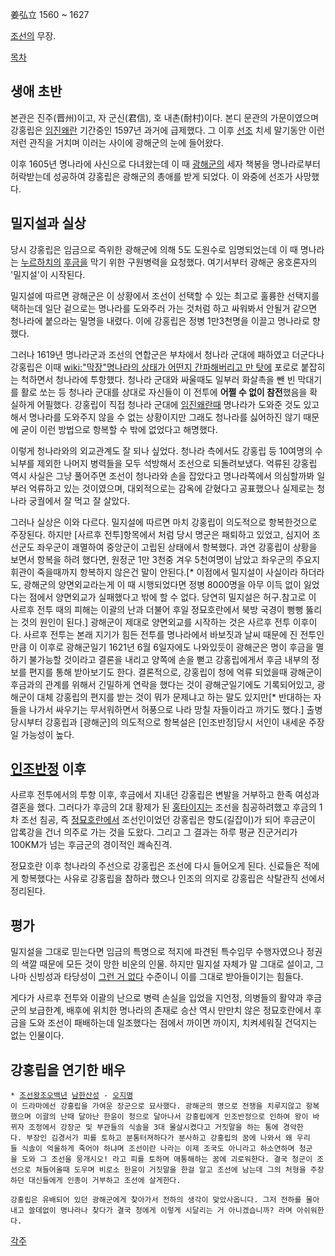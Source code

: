 姜弘立
1560 ~ 1627

[[조선]]의 무장.

[[목차]]
== 생애 초반 ==
본관은 진주(晋州)이고, 자 군신(君信), 호 내촌(耐村)이다. 본디 문관의 가문이였으며 강홍립은 [[임진왜란]] 기간중인 1597년 과거에 급제했다. 그 이후 [[선조]] 치세 말기동안 이런저런 관직을 거치며 이러는 사이에 광해군의 눈에 들어왔다.

이후 1605년 명나라에 사신으로 다녀왔는데 이 때 [[광해군]]의 세자 책봉을 명나라로부터 허락받는데 성공하여 강홍립은 광해군의 총애를 받게 되었다. 이 와중에 선조가 사망했다.

== 밀지설과 실상 ==
당시 강홍립은 임금으로 즉위한 광해군에 의해 5도 도원수로 임명되었는데 이 때 명나라는 [[누르하치]]의 [[후금]]을 막기 위한 구원병력을 요청했다. 여기서부터 광해군 옹호론자의 '밀지설'이 시작된다.

밀지설에 따르면 광해군은 이 상황에서 조선이 선택할 수 있는 최고로 훌륭한 선택지를 택하는데 일단 겉으로는 명나라를 도와주러 가는 것처럼 하고 싸워봐서 안될거 같으면 청나라에 붙으라는 밀명을 내렸다. 이에 강홍립은 정병 1만3천명을 이끌고 명나라로 향했다.

그러나 1619년 명나라군과 조선의 연합군은 부차에서 청나라 군대에 패하였고 더군다나 강홍립은 이때 [[wiki:"막장"명나라의 상태가 어떤지 간파해버리고 만 탓에]] 포로로 붙잡히는 척하면서 청나라에 투항했다. 청나라 군대와 싸울때도 일부러 화살촉을 뺀 빈 막대기를 활로 쏘는 등 청나라 군대를 상대로 자신들이 이 전투에 '''어쩔 수 없이 참전'''했음을 확실하게 어필했다. 강홍립이 직접 청나라 군대에 [[임진왜란]]때 명나라가 도와준 것도 있고 해서 명나라를 도와주지 않을 수 없는 상황이지만 그래도 청나라를 싫어하진 않기 때문에 굳이 이런 방법으로 항복할 수 밖에 없었다고 해명했다.

이렇게 청나라와의 외교관계도 잘 되나 싶었다. 청나라 측에서도 강홍립 등 10여명의 수뇌부를 제외한 나머지 병력들을 모두 석방해서 조선으로 되돌려보냈다. 억류된 강홍립 역시 사실은 그냥 풀어주면 조선이 청나라와 손을 잡았다고 명나라쪽에서 의심할까봐 일부러 억류하고 있는 것이였으며, 대외적으로는 감옥에 갇혔다고 공표했으나 실제로는 청나라 궁궐에서 잘 먹고 잘 살았다.

그러나 실상은 이와 다르다. 밀지설에 따르면 마치 강홍립이 의도적으로 항복한것으로 주장된다. 하지만 [사르후 전투]항목에서 처럼 당시 명군은 패퇴하고 있었고, 심지어 조선군도 좌우군이 괘멸하여 중앙군이 고립된 상태에서 항복했다. 과연 강홍립이 상황을 보면서 항복을 하려 했다면, 원정군 1만 3천중 겨우 5천여명이 남았고 좌우군의 주요지휘관이 죽을때까지 항복하지 않은건 말이 안된다.[* 이점에서 밀지설이 사실이라 하더라도, 광해군의 양면외교라는게 이 때 시행되었다면 정병 8000명을 아무 이득 없이 잃었다는 점에서 양면외교가 실패했다고 밖에 할 수 없다. 당연히 밀지설은 허구.참고로 이 사르후 전투 때의 피해는 이괄의 난과 더불어 후일 정묘호란에서 북방 국경이 뻥뻥 뚫리는 것의 원인이 된다.] 광해군이 제대로 양면외교를 시작하는 것은 사르후 전투 이후이다. 사르후 전투는 본래 지기가 힘든 전투를 명나라에서 바보짓과 날씨 때문에 진 전투인만큼 이 이후로 광해군일기 1621년 6월 6일자에도 나와있듯이 광해군은 명이 후금을 멸하기 불가능할 것이라고 결론을 내리고 양쪽에 손을 뻗고 강홍립에게서 후금 내부의 정보를 편지를 통해 받아보기도 한다. 결론적으로, 강홍립이 청에 억류 되었을때 광해군이 후금과의 관계를 위해서 긴밀하게 연락을 했다는 것이 광해군일기에도 기록되어있고, 광해군이 대체 강홍립의 편지를 받는 것이 뭐가 문제냐고 하는 말도 있지만[* 반대하는 자들을 나가서 싸우기는 무서워하면서 허풍으로 나라 망칠 자들이라고 까기도 했다.] 출병당시부터 강홍립과 [광해군]의 의도적으로 항복설은 [인조반정]당시 서인이 내세운 주장일 가능성이 높다. 
== [[인조반정]] 이후 ==
사르후 전투에서의 투항 이후, 후금에서 지내던 강홍립은 변발을 거부하고 한족 여성과 결혼을 했다. 그러다가 후금의 2대 황제가 된 [[홍타이지]]는 조선을 침공하려했고 후금의 1차 조선 침공, 즉 [[정묘호란]]에서 조선인이었던 강홍립은 향도(길잡이)가 되어 후금군이 압록강을 건너 의주로 가는 것을 도왔다. 그리고 그 결과는 하루 평균 진군거리가 100KM가 넘는 후금군의 경이적인 쾌속진격.

정묘호란 이후 청나라의 주선으로 강홍립은 조선에 다시 들어오게 된다. 신료들은 적에게 항복했다는 사유로 강홍립을 참하라 했으나 인조의 의지로 강홍립은 삭탈관직 선에서 정리된다.

== 평가 ==
밀지설을 그대로 믿는다면 임금의 특명으로 적지에 파견된 특수임무 수행자였으나 정권의 색깔 때문에 모든 것이 망한 비운의 인물. 하지만 밀지설 자체가 말 그대로 설이고, 그나마 신빙성과 타당성이 [[그런 거 없다]] 수준이니 이를 그대로 받아들이기는 힘들다.

게다가 사르후 전투와 이괄의 난으로 병력 손실을 입었을 지언정, 의병들의 활약과 후금군의 보급한계, 배후에 위치한 명나라의 존재로 승산 역시 만만치 않은 정묘호란에서 후금을 도와 조선이 패배하는데 일조했다는 점에서 까이면 까이지, 치켜세워질 건덕지는 없는 인물이다.


== 강홍립을 연기한 배우 ==
 * [[조선왕조오백년]] [[남한산성]] - [[오지명]]
 이 드라마에선 강홍립을 가여운 장군으로 묘사했다. 광해군의 명으로 전쟁을 치루지않고 항복했으며 이괄의 난때 달아난 한윤이 청으로 달아나서 강홍립에게 인조반정으로 인하여 왕이 바뀌자 조정에서 강장군 및 부관들의 식솔을 3대 몰살시켰다고 거짓말을 하는 통에 경악한다. 부장인 김경서가 피를 토하고 분통터져하다가 분사하고 강홍립의 꿈에 나와서 왜 우리들 식솔이 억울하게 죽어야 하냐며 조선이란 나라는 이제 조국도 아니라고 하소연하며 청군을 도와 그 조선을 뭉개시오! 라고 피를 토하며 애통해하는 꿈에 괴로워한다. 결국 청군이 조선으로 쳐들어올때 도우며 비로소 한윤이 거짓말을 한걸 알고 조선에 남는데 그의 처형을 주장하던 대신들에게 인종이 거부하고 조선에 살게한다.

 강홍립은 유배되어 있던 광해군에게 찾아가서 전하의 생각이 맞았사옵니다. 그저 전하를 몰아내고 쓸데없이 명나라나 찾다가 결국 청에게 이렇게 시달리는 거 아니겠습니까? 라며 아쉬워한다.
[[각주]]



